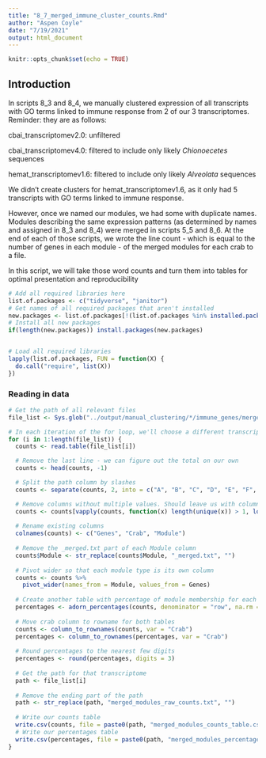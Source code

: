 ```yaml
---
title: "8_7_merged_immune_cluster_counts.Rmd"
author: "Aspen Coyle"
date: "7/19/2021"
output: html_document
---
```


```r
knitr::opts_chunk$set(echo = TRUE)
```

## Introduction

In scripts 8_3 and 8_4, we manually clustered expression of all transcripts with GO terms linked to immune response from 2 of our 3 transcriptomes. Reminder: they are as follows:

cbai_transcriptomev2.0: unfiltered

cbai_transcriptomev4.0: filtered to include only likely _Chionoecetes_ sequences

hemat_transcriptomev1.6: filtered to include only likely _Alveolata_ sequences

We didn't create clusters for hemat_transcriptomev1.6, as it only had 5 transcripts with GO terms linked to immune response.

However, once we named our modules, we had some with duplicate names. Modules describing the same expression patterns (as determined by names and assigned in 8_3 and 8_4) were merged in scripts 5_5 and 8_6. At the end of each of those scripts, we wrote the line count - which is equal to the number of genes in each module - of the merged modules for each crab to a file. 

In this script, we will take those word counts and turn them into tables for optimal presentation and reproducibility


```r
# Add all required libraries here
list.of.packages <- c("tidyverse", "janitor")
# Get names of all required packages that aren't installed
new.packages <- list.of.packages[!(list.of.packages %in% installed.packages()[, "Package"])]
# Install all new packages
if(length(new.packages)) install.packages(new.packages)


# Load all required libraries
lapply(list.of.packages, FUN = function(X) {
  do.call("require", list(X))
})


```

### Reading in data

```r
# Get the path of all relevant files
file_list <- Sys.glob("../output/manual_clustering/*/immune_genes/merged_modules_raw_counts.txt")

# In each iteration of the for loop, we'll choose a different transcriptome's raw counts to examine, create two neat summary tables - one with percentages, one with counts - and write as CSVs
for (i in 1:length(file_list)) {
  counts <- read.table(file_list[i])

  # Remove the last line - we can figure out the total on our own
  counts <- head(counts, -1)

  # Split the path column by slashes
  counts <- separate(counts, 2, into = c("A", "B", "C", "D", "E", "F", "G", "H"), sep = "/")

  # Remove columns without multiple values. Should leave us with columns for counts, crab, and module type
  counts <- counts[vapply(counts, function(x) length(unique(x)) > 1, logical(1L))]
  
  # Rename existing columns
  colnames(counts) <- c("Genes", "Crab", "Module")
  
  # Remove the _merged.txt part of each Module column
  counts$Module <- str_replace(counts$Module, "_merged.txt", "")
  
  # Pivot wider so that each module type is its own column
  counts <- counts %>%
    pivot_wider(names_from = Module, values_from = Genes)
  
  # Create another table with percentage of module membership for each crab (each crab should sum to 100%)
  percentages <- adorn_percentages(counts, denominator = "row", na.rm = TRUE)
  
  # Move crab column to rowname for both tables
  counts <- column_to_rownames(counts, var = "Crab")
  percentages <- column_to_rownames(percentages, var = "Crab")
  
  # Round percentages to the nearest few digits
  percentages <- round(percentages, digits = 3)
  
  # Get the path for that transcriptome
  path <- file_list[i]
  
  # Remove the ending part of the path
  path <- str_replace(path, "merged_modules_raw_counts.txt", "")
  
  # Write our counts table
  write.csv(counts, file = paste0(path, "merged_modules_counts_table.csv"))
  # Write our percentages table
  write.csv(percentages, file = paste0(path, "merged_modules_percentages_table.csv"))
}
```

